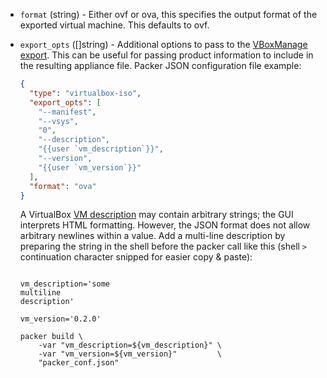 <!-- Code generated from the comments of the ExportConfig struct in builder/virtualbox/common/export_config.go; DO NOT EDIT MANUALLY -->

- `format` (string) - Either ovf or ova, this specifies the output format
  of the exported virtual machine. This defaults to ovf.

- `export_opts` ([]string) - Additional options to pass to the [VBoxManage
  export](https://www.virtualbox.org/manual/ch09.html#vboxmanage-export).
  This can be useful for passing product information to include in the
  resulting appliance file. Packer JSON configuration file example:

  ```json
  {
    "type": "virtualbox-iso",
    "export_opts": [
      "--manifest",
      "--vsys",
      "0",
      "--description",
      "{{user `vm_description`}}",
      "--version",
      "{{user `vm_version`}}"
    ],
    "format": "ova"
  }
  ```

  A VirtualBox [VM
  description](https://www.virtualbox.org/manual/ch09.html#vboxmanage-export-ovf)
  may contain arbitrary strings; the GUI interprets HTML formatting. However,
  the JSON format does not allow arbitrary newlines within a value. Add a
  multi-line description by preparing the string in the shell before the
  packer call like this (shell `>` continuation character snipped for easier
  copy & paste):

  ```shell

  vm_description='some
  multiline
  description'

  vm_version='0.2.0'

  packer build \
      -var "vm_description=${vm_description}" \
      -var "vm_version=${vm_version}"         \
      "packer_conf.json"
  ```
